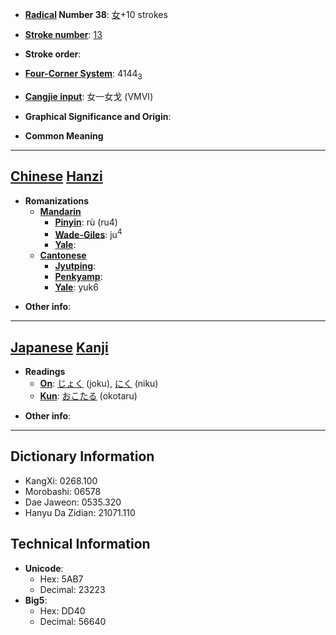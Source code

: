 * '''[[Wiktionary:Chinese radical index| Radical]] Number 38''': [[Wiktionary:Chinese radical index 女|女]]+10 strokes

* '''[[Wiktionary:Chinese total strokes index|Stroke number]]''': [[Wiktionary:Chinese total strokes index 13|13]]

* '''Stroke order''': 

* '''[[Wiktionary:Chinese four corner index|Four-Corner System]]''': 4144<sub>3</sub>

* '''[[Wiktionary:Chinese Cangjie index|Cangjie input]]''': 女一女戈 (VMVI)

* '''Graphical Significance and Origin''': 

* '''Common Meaning'''

----

== [[Chinese]] [[Hanzi]] ==

* '''Romanizations'''
** '''[[Mandarin]]'''
*** '''[[Pinyin]]''': rù (ru4)
*** '''[[Wade-Giles]]''': ju<sup>4</sup>
*** '''[[Yale]]''': 
** '''[[Cantonese]]'''
*** '''[[Jyutping]]''':
*** '''[[Penkyamp]]''': 
*** '''[[Yale]]''': yuk6

* '''Other info''': 

----

== [[Japanese]] [[Kanji]] ==

* '''Readings'''
** '''[[On]]''': [[じょく]] (joku), [[にく]] (niku)
** '''[[Kun]]''': [[おこたる]] (okotaru)

* '''Other info''':  

----

== Dictionary Information ==

* KangXi: 0268.100
* Morobashi: 06578
* Dae Jaweon: 0535.320
* Hanyu Da Zidian: 21071.110

== Technical Information ==

* '''Unicode''':
** Hex: 5AB7
** Decimal: 23223
* '''Big5''':
** Hex: DD40
** Decimal: 56640